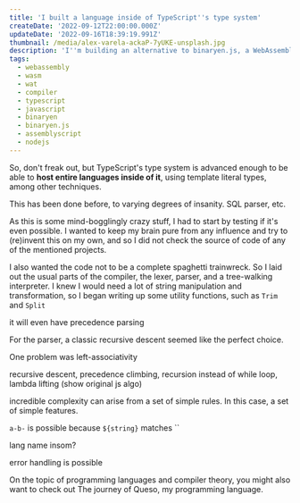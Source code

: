 ```yaml
---
title: 'I built a language inside of TypeScript''s type system'
createDate: '2022-09-12T22:00:00.000Z'
updateDate: '2022-09-16T18:39:19.991Z'
thumbnail: /media/alex-varela-ackaP-7yUKE-unsplash.jpg
description: 'I''m building an alternative to binaryen.js, a WebAssembly compilation toolkit, to advance the WASM ecosystem and provide a stellar developer experience.'
tags:
  - webassembly
  - wasm
  - wat
  - compiler
  - typescript
  - javascript
  - binaryen
  - binaryen.js
  - assemblyscript
  - nodejs
---
```


So, don't freak out, but TypeScript's type system is advanced enough to be able to **host entire languages inside of it**, using template literal types, among other techniques.

This has been done before, to varying degrees of insanity. SQL parser, etc.

As this is some mind-bogglingly crazy stuff, I had to start by testing if it's even possible. I wanted to keep my brain pure from any influence and try to (re)invent this on my own, and so I did not check the source of code of any of the mentioned projects.

I also wanted the code not to be a complete spaghetti trainwreck. So I laid out the usual parts of the compiler, the lexer, parser, and a tree-walking interpreter. I knew I would need a lot of string manipulation and transformation, so I began writing up some utility functions, such as `Trim` and `Split`

it will even have precedence parsing

For the parser, a classic recursive descent seemed like the perfect choice.

One problem was left-associativity

recursive descent, precedence climbing, recursion instead of while loop, lambda lifting (show original js algo)

incredible complexity can arise from a set of simple rules. In this case, a set of simple features.

`a-b-` is possible because `${string}` matches ``

lang name insom?




error handling is possible

On the topic of programming languages and compiler theory, you might also want to check out The journey of Queso, my programming language.